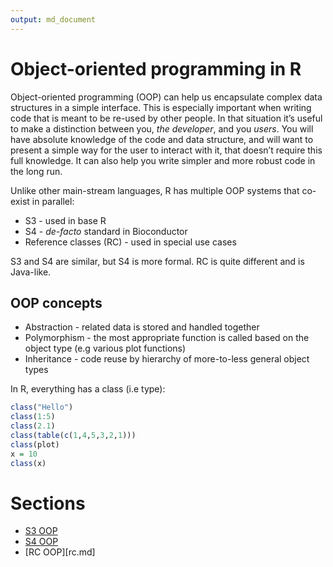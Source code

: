 ```yaml
---
output: md_document
---
```


# Object-oriented programming in R

Object-oriented programming (OOP) can help us encapsulate complex data structures in a simple interface. This is especially important when writing code that is meant to be re-used by other people. In that situation it's useful to make a distinction between you, _the developer_, and you _users_. You will have absolute knowledge of the code and data structure, and will want to present a simple way for the user to interact with it, that doesn't require this full knowledge. It can also help you write simpler and more robust code in the long run. 

Unlike other main-stream languages, R has multiple OOP systems that co-exist in parallel:

- S3 - used in base R
- S4 - _de-facto_ standard in Bioconductor
- Reference classes (RC) - used in special use cases

S3 and S4 are similar, but S4 is more formal. RC is quite different and is Java-like. 

## OOP concepts

- Abstraction - related data is stored and handled together
- Polymorphism - the most appropriate function is called based on the object type (e.g various plot functions)
- Inheritance - code reuse by hierarchy of more-to-less general object types

In R, everything has a class (i.e type):

```r
class("Hello")
class(1:5)
class(2.1)
class(table(c(1,4,5,3,2,1)))
class(plot)
x = 10
class(x)
```

# Sections

- [S3 OOP](s3.md)
- [S4 OOP](s4.md)
- [RC OOP][rc.md]
